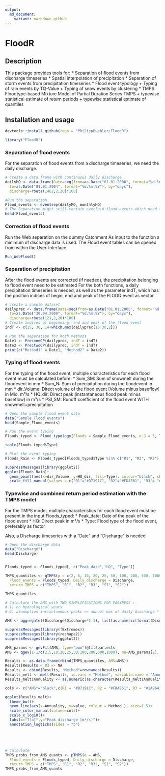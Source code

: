 ```yaml
---
output:
  md_document:
    variant: markdown_github
---
```


<!-- README.md is generated from README.Rmd. Please edit that file -->



# FloodR

## Description
This package provides tools for:
* Separation of flood events from discharge timeseries
* Spatial interpolation of precipitation
* Separation of storm events from precipitation timeseries
* Flood event typology
+ Typing of rain events by TQ-Value
+ Typing of snow events by clustering
* TMPS: Floodtype-based Mixture Model of Partial Duration Series TMPS 
+ typewise statistical estimate of return periods
+ typewise statistical estimate of quantiles

## Installation and usage

```r
devtools::install_github(repo = "PhilippBuehler/FloodR")
```

```r
library("FloodR")
```


### Separation of flood events
For the separation of flood events from a discharge timeseries, we need the daily discharge. 
```r
# Create a data.frame with continuous daily discharge
dailyMQ <- data.frame(Date=seq(from=as.Date("01.01.2000", format="%d.%m.%Y"),
  to=as.Date("01.01.2004", format="%d.%m.%Y"), by="days"),
  discharge=rbeta(1462,2,20)*100)

#Run the separation
Flood_events <- eventsep(dailyMQ, monthlyHQ)
# The Separation might still contain overlaid flood events which need to be corrected
head(Flood_events)

```



### Correction of flood events
Run the Web separation on the dummy Catchment
As input to the function a minimum of discharge data is used. The Flood event tables can be opened from within the User-Interface
```r
Run_WebFlood()

```



### Separation of precipitation
After the flood events are corrected (if needed), the precipitation belonging to flood event need to be estimated
For the both functions, a daily precipitation timeseries is needed, as well as  the parameter indT, which has the position indices of begin, end and peak of the FLOOD event as vector.
```r
# create a sample dataset
dailyprec <- data.frame(Date=seq(from=as.Date("01.01.2000", format="%d.%m.%Y"),
  to=as.Date("30.04.2000", format="%d.%m.%Y"), by="days"),
  discharge=rbeta(121,2,20)*100)
# Create indices of beginning, end and peak of the flood event
indT <- c(15, 30, 14+which.max(dailyprec[15:30,2])) 

# Run the separation for both methods
Date1 <- PreconeCP(dailyprec, indT = indT)
Date2 <- PrectwoCP(dailyprec, indT = indT)
print(c("Method1" = Date1, "Method2" = Date2))
```





### Typing of flood events
For the typing of the flood event, multiple characteristics for each flood event must be calculated before:
* Sum_SM: Sum of snowmelt during the floodevent in mm
* Sum_N: Sum of precipitation during the floodevent in mm
* dir_Volume: Direct volume of the flood event (Volume minus baseflow) in Mio. m³/s
* HQ_dir: Direct peak (instantaneous flood peak minus baseflow) in m³/s
* PSI_SM: Runoff coefficient of the flood event WITH snowmelt+precipitation
```r
# Open the sample flood event data
data("Sample_Flood_events")
head(Sample_Flood_events)

# Run the event typing
Floods_typed <- Flood_typology(Floods = Sample_Flood_events, n_G = 3, Type_3_min_samplesize = 10)

table(Floods_typed$Type)

# Plot the event typing
Floods_Rain <- Floods_typed[Floods_typed$Type %in% c("R1", "R2", "R3"),]

suppressMessages(library(ggplot2))
ggplot(Floods_Rain)+
  geom_point(aes(x=dir_Volume, y=HQ_dir, fill=Type), colour="black", shape=21, size=2)+
  scale_fill_manual(values = c("R1"="#D7191C", "R2"="#FDAE61", "R3"= "#1A9641"))
```



### Typewise and combined return period estimation with the TMPS model
For the TMPS model, multiple characteristics for each flood event must be present in the input Floods_typed:
* Peak_date: Date of the peak of the flood event
* HQ: Direct peak in m³/s
* Type: Flood type of the flood event, preferably as factor

Also, a Discharge timeseries with a "Date" and "Discharge" is needed
```r
# Open the discharge data
data("Discharge")
head(Discharge)


Floods_typed <- Floods_typed[, c("Peak_date","HQ", "Type")]

TMPS_quantiles <- qTMPS(p = c(2, 5, 10, 20, 25, 50, 100, 200, 500, 1000), 
  Flood_events = Floods_typed, Daily_discharge = Discharge, 
  return_TMPS = c("TMPS", "R1", "R2", "R3", "S1", "S2"))

TMPS_quantiles

# Calculate the AMS with TWO SIMPLIFICATIONS FOR EASYNESS : 
# 1) no hydrological years 
# 2) asummption instantaneous peaks == annual max of daily discharge * 1.1

AMS <- aggregate((Discharge$Discharge*1.1), list(as.numeric(format(Discharge$Date,"%Y"))), max, na.rm=TRUE)$x

suppressMessages(library(fExtremes))
suppressMessages(library(reshape2))
suppressMessages(library(ggplot2))

AMS_params <- gevFit(AMS, type="pwm")@fit$par.ests  
AMS <- qgev(1-1/c(2,5,10,20,25,50,100,200,500,1000), mu=AMS_params[2], xi=AMS_params[1], beta=AMS_params[3])

Results <- as.data.frame(rbind(TMPS_quantiles, AMS=AMS))
Results[Results < 0] <- NA
Results <- cbind(Results, "Method"=rownames(Results))
Results_melt <- melt(Results, id.vars = "Method", variable.name = "Annuality")
Results_melt$Annuality <- as.numeric(as.character(Results_melt$Annuality))

cols <- c("AMS"="black",c(R1 = "#D7191C", R2 = "#FDAE61", R3 = "#1A9641", S1 = "#6BAED6", S2 = "#2171B5"),  "TMPS"="darkorchid1")

ggplot(Results_melt)+ 
  theme_bw()+
  geom_line(aes(x=Annuality, y=value, colour = Method ), size=1.5)+ 
  scale_color_manual(values=cols)+
  scale_x_log10()+
  labs(x="T[a]",y="Peak discharge [m³/s]")+
  annotation_logticks(sides = "b")





# Calculate 
TMPS_probs_from_AMS_quants <- pTMPS(q = AMS, 
  Flood_events = Floods_typed, Daily_discharge = Discharge, 
  return_TMPS = c("TMPS", "R1", "R2", "R3", "S1", "S2"))
TMPS_probs_from_AMS_quants

```
